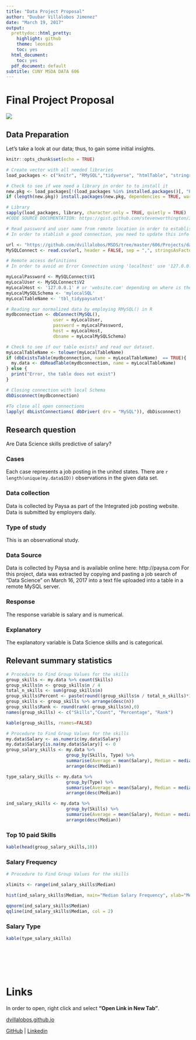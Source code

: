 ```yaml
---
title: "Data Project Proposal"
author: "Duubar Villalobos Jimenez"
date: "March 19, 2017"
output:
  prettydoc::html_pretty:
    highlight: github
    theme: leonids
    toc: yes
  html_document:
    toc: yes
  pdf_document: default
subtitle: CUNY MSDA DATA 606
---
```


# Final Project Proposal

![](https://github.com/dvillalobos/MSDS/tree/master/606/Projects/images/datascience.png)

## Data Preparation

Let's take a look at our data; thus, to gain some initial insights.

```r
knitr::opts_chunk$set(echo = TRUE)

# Create vector with all needed libraries
load_packages <- c("knitr", "RMySQL","tidyverse", "htmlTable", "stringr", "prettydoc", "janitor")

# Check to see if wee need a library in order to to install it
new.pkg <- load_packages[!(load_packages %in% installed.packages()[, "Package"])]
if (length(new.pkg)) install.packages(new.pkg, dependencies = TRUE, warn.conflicts = FALSE)

# Library
sapply(load_packages, library, character.only = TRUE, quietly = TRUE)
#CODE SOURCE DOCUMENTATION: https://gist.github.com/stevenworthington/3178163
```

```r
# Read password and user name from remote location in order to establish connection to MySQL
# In order to stablish a good connection, you need to update this info with your SQL server's configuation.

url <- "https://github.com/dvillalobos/MSDS/tree/master/606/Projects/data/mysql.csv"
MySQLConnect <- read.csv(url, header = FALSE, sep = ",", stringsAsFactors=FALSE)

# Remote access definitions
# In order to avoid an Error Connection using 'localhost' use '127.0.0.1' instead.

myLocalPassword <- MySQLConnect$V1
myLocalUser <- MySQLConnect$V2
myLocalHost <- '127.0.0.1' # or 'website.com' depending on where is the SQL server located. 
myLocalMySQLSchema <- 'mylocalSQL'
myLocalTableName <- 'tbl_tidypaysatxt'
```

```r
# Reading our normalized data by employing RMySQL() in R
mydbconnection <- dbConnect(MySQL(), 
                  user = myLocalUser,
                  password = myLocalPassword,
                  host = myLocalHost,
                  dbname = myLocalMySQLSchema)

# Check to see if our table exists? and read our dataset.
myLocalTableName <- tolower(myLocalTableName)
if (dbExistsTable(mydbconnection, name = myLocalTableName)  == TRUE){
  my.data <- dbReadTable(mydbconnection, name = myLocalTableName)
} else {
  print("Error, the table does not exist")
}

# Closing connection with local Schema
dbDisconnect(mydbconnection)

#To close all open connections
lapply( dbListConnections( dbDriver( drv = "MySQL")), dbDisconnect)
```



## Research question 

Are Data Science skills predictive of salary?



### Cases 

Each case represents a job posting in the united states. There are `r length(unique(my.data$ID))` observations in the given data set.




### Data collection 

Data is collected by Paysa as part of the Integrated job posting website. Data is submitted by employers daily.




### Type of study 

This is an observational study.




### Data Source 

Data is collected by Paysa and is available online here: http://paysa.com For this project, data was extracted by copying and pasting a job search of "Data Science" on March 16, 2017 into a text file uploaded into a table in a remote MySQL server.



### Response 

The response variable is salary and is numerical.




### Explanatory 

The explanatory variable is Data Science skills and is categorical.



## Relevant summary statistics 

```r
# Procedure to Find Group Values for the skills
group_skills <- my.data %>% count(Skills)
group_skills$n <- group_skills$n / 4
total_n_skills <- sum(group_skills$n)
group_skills$Percent <- paste(round((group_skills$n / total_n_skills)*100,2),"%")
group_skills <- group_skills %>% arrange(desc(n))
group_skills$Rank <- round(rank(-group_skills$n),0)
names(group_skills) <- c("Skills","Count", "Percentage", "Rank")
```

```r
kable(group_skills, rnames=FALSE)
```


```r
# Procedure to Find Group Values for the skills
my.data$Salary <- as.numeric(my.data$Salary)
my.data$Salary[is.na(my.data$Salary)] <- 0
group_salary_skills <- my.data %>%
                       group_by(Skills, Type) %>%
                       summarise(Average = mean(Salary), Median = median(Salary), Max = max(Salary), Min= min(Salary)) %>%
                       arrange(desc(Median))

type_salary_skills <- my.data %>%
                       group_by(Type) %>%
                       summarise(Average = mean(Salary), Median = median(Salary), Max = max(Salary), Min= min(Salary)) %>%
                       arrange(desc(Median))

ind_salary_skills <- my.data %>%
                       group_by(Skills) %>%
                       summarise(Average = mean(Salary), Median = median(Salary), Max = max(Salary), Min= min(Salary)) %>%
                       arrange(desc(Median))
```

### Top 10 paid Skills

```r
kable(head(group_salary_skills,10))
```

### Salary Frequency

```r
# Procedure to Find Group Values for the skills

xlimits <- range(ind_salary_skills$Median)

hist(ind_salary_skills$Median, main="Median Salary Frequency", xlab="Median Expected Salary", breaks = 20, xlim = xlimits)

```

```r
qqnorm(ind_salary_skills$Median)
qqline(ind_salary_skills$Median, col = 2)
```



### Salary Type

```r
kable(type_salary_skills)
```




<br />
<br />
<br />
<br />

# Links

In order to open, right click and select **"Open Link in New Tab"**.

[dvillalobos.github.io](https://dvillalobos.github.io)

[GitHub](https://github.com/dvillalobos/MSDS/tree/master/606/Projects) | 
[Linkedin](https://www.linkedin.com/in/duubar/)